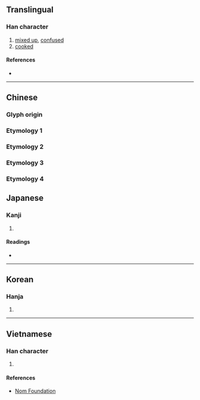 {{character info/new}}
==Translingual==

===Han character===
{{Han char|rn=79|rad=殳|as=08|sn=12|four=47247|canj=KBHNE|ids=⿰肴殳}}

# [[mixed up]], [[confused]]
# [[cooked]]

====References====
* {{Han ref|kx=0586.060|dkj=16647|dj=0978.130|hdz=32160.130|uh=6BBD|ud=27581|bh=D9E2|bd=55778}}

----

==Chinese==
{{zh-forms}}

===Glyph origin===
{{Han etym}}

===Etymology 1===
{{zh-see|淆|v}}
===Etymology 2===
{{zh-see|崤|v}}
===Etymology 3===
{{zh-see|肴|v}}
===Etymology 4===
{{zh-see|效|v}}

==Japanese==

===Kanji===
{{ja-kanji|grade=|rs=殳08}}

# {{defn|lang=ja|sort=殳08}}

====Readings====
* {{ja-readings|on=[[こう]] (kō), [[ぎょう]] (gyō)|kun=[[まじる]] (majiru)}}

----

==Korean==

===Hanja===
{{ko-hanja|hangeul=효|eumhun=|rv=hyo|mr=hyo|y=hyo}}

# {{defn|lang=ko|sort=殳08}}

----

==Vietnamese==

===Han character===
{{vi-readings|rs=殳08| hanviet = hào}}

# {{defn|lang=vi|sort=殳08}}

====References====
*[http://nomfoundation.org/common/nom_details.php?codepoint=6bbd Nom Foundation]